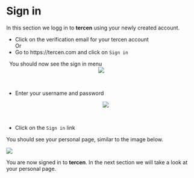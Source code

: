 # Sign in

In this section we logg in to __tercen__ using your newly created account.

* Click on the verification email for your tercen account\
Or
* Go to https://tercen.com and click on  `Sign in`

\ 
You should now see the sign in menu
<center><img src="images/signin_empty.png"></center>
\ 

* Enter your username and password
<center><img src="images/signin_filled.png"></center>
\ 

* Click on the `Sign in` link

You should see your personal page, similar to the image below.
\ 

<img src="images/view_personal_page.png">

You are now signed in to __tercen__.
In the next section we will take a look at your personal page.